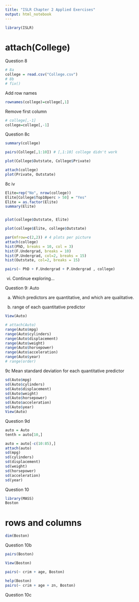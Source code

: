 ```yaml
---
title: "ISLR Chapter 2 Applied Exercises"
output: html_notebook
---
```


```r
library(ISLR)
```

# attach(College)
Question 8


```r
# 8a
college = read.csv("College.csv")
# 8b
# fix()
```

Add row names
```r
rownames(college)=college[,1]
```

Remove first column
```r
# college[,-1]
college=college[,-1]
```

Question 8c
```r
summary(college)

```

```r
pairs(College[,1:10]) # [,1:10] college didn't work
```
```r
plot(College$Outstate, College$Private)
```

```r
attach(college)
plot(Private, Outstate)
```
8c iv
```r
Elite=rep("No", nrow(college))
Elite[College$Top10perc > 50] = "Yes"
Elite = as.factor(Elite)
summary(Elite)
```

```r
```


```r
plot(college$Outstate, Elite)
```

```r
plot(college$Elite, college$Outstate)
```
```r
par(mfrow=c(2,2)) # 4 plots per picture
attach(college)
hist(PhD, breaks = 10, col = 3)
hist(F.Undergrad, breaks = 10)
hist(P.Undergrad, col=2, breaks = 15)
hist(Outstate, col=2, breaks = 15)

```

```r

pairs(~ PhD + F.Undergrad + P.Undergrad , college)
```

vi. Continue exploring...

Question 9: Auto

a. Which predictors are quantitative, and which are qualitative.

b. range of each quantitative predictor

```r
View(Auto)
```


```r
# attach(Auto)
range(Auto$mpg)
range(Auto$cylinders)
range(Auto$displacement)
range(Auto$weight)
range(Auto$horsepower)
range(Auto$acceleration)
range(Auto$year)
# range(order)
```

9c Mean standard deviation for each quantitative predictor

```r
sd(Auto$mpg)
sd(Auto$cylinders)
sd(Auto$displacement)
sd(Auto$weight)
sd(Auto$horsepower)
sd(Auto$acceleration)
sd(Auto$year)
View(Auto)
```

Question 9d
```r
auto = Auto
tenth = auto[10,]

auto = auto[-c(10:85),]
attach(auto)
sd(mpg)
sd(cylinders)
sd(displacement)
sd(weight)
sd(horsepower)
sd(acceleration)
sd(year)
```

Question 10

```r

library(MASS)
Boston
```
# rows and columns
```r
dim(Boston)
```
Question 10b
```r
pairs(Boston)
```

```r
View(Boston)
```

```r
pairs(~ crim + age, Boston)
```

```r
help(Boston)
pairs(~ crim + age + zn, Boston)
```

Question 10c

```r

```

